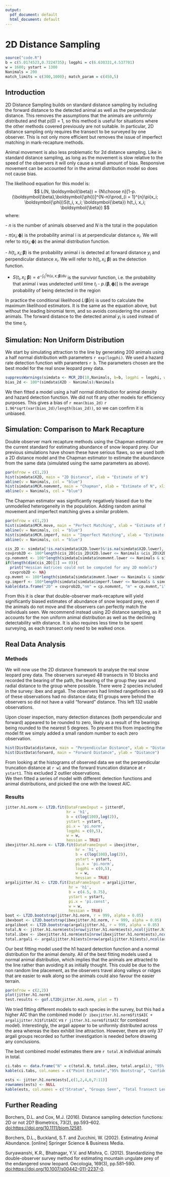 ```yaml
---
output:
  pdf_document: default
  html_document: default
---
```


# 2D Distance Sampling

```r
source("code.R")
b = c(5.0174523,0.7224735); logphi = c(6.630331,4.537701)
w = 1600; ystart = 1300
Nanimals = 200
match_limits = c(300,1000); match_param = c(450,5)
```

## Introduction

2D Distance Sampling builds on standard distance sampling by including the forward distance to the detected animal as well as the perpendicular distance. This removes the assumptions that the animals are uniformly distributed and that p(0) = 1, so this method is useful for situations where the other methods covered previously are not suitable. In particular, 2D distance sampling only requires the transect to be surveyed by one observer. This is not only more efficient but removes the issue of imperfect matching in mark-recapture methods.

Animal movement is also less problematic for 2d distance sampling. Like in standard distance sampling, as long as the movement is slow relative to the speed of the observers it will only cause a small amount of bias. Responsive movement can be accounted for in the animal distribution model so does not cause bias.

The likelihood equation for this model is: $$
L(N, \boldsymbol{\beta}) = {N\choose n}[1-p.(\boldsymbol{\beta},\boldsymbol{\phi})]^{N-n}\prod_{i = 1}^{n}\pi(x_i; \boldsymbol{\phi})S(t_i, x_i; \boldsymbol{\beta}) h(t_i, x_i; \boldsymbol{\beta}) 
$$ where:

\- $n$ is the number of animals observed and $N$ is the total in the population

\- $\pi(x_i; \boldsymbol{\phi})$ is the probability animal i is at perpendicular distance $x_i$. We will refer to $\pi(x_i; \boldsymbol{\phi})$ as the animal distribution function.

\- $h(t_i, x_i; \boldsymbol{\beta})$ is the probability animal i is detected at forward distance $y_i$ and perpendicular distance $x_i$. We will refer to $h(t_i, x_i; \boldsymbol{\beta})$ as the detection function.

-   $S(t_i, x_i; \boldsymbol{\beta}) = e^{-\int_{0}^{t_i}h(u,x;\boldsymbol{\beta})du}$ is the survivor function, i.e. the probability that animal i was undetected until time $t_i$ - $p.(\boldsymbol{\beta},\boldsymbol{\phi})]$ is the average probability of being detected in the region

In practice the conditional likelihood $L(\boldsymbol{\beta}|n)$ is used to calculate the maximum likelihood estimators. It is the same as the equation above, but without the leading binomial term, and so avoids considering the unseen animals. The forward distance to the detected animal $y_i$ is used instead of the time $t_i$.

## Simulation: Non Uniform Distribution

We start by simulating attraction to the line by generating 200 animals using a half normal distribution with parameters `r exp(logphi)`. We used a hazard rate detection function with parameters `r b`. The parameters chosen are the best model for the real snow leopard prey data.

```r
suppressWarnings(simdata <- MCR_2D(10,Nanimals, b=b, logphi = logphi, w= w, ystart = ystart, match_limits = match_limits, match_param = match_param))
bias_2d <- 100*(simdata$X2D - Nanimals)/Nanimals
```

We then fitted a model using a half normal distribution for animal density and hazard detection function. We did not fit any other models for efficiency purposes. This gives a bias of `r mean(bias_2d)` \pm `r 1.96*sqrt(var(bias_2d)/length(bias_2d))`, so we can confirm it is unbiased.

## Simulation: Comparison to Mark Recapture

Double observer mark recapture methods using the Chapman estimator are the current standard for estimating abundance of snow leopard prey. Our previous simulations have shown these have serious flaws, so we used both a 2D distance model and the Chapman estimator to estimate the abundance from the same data (simulated using the same parameters as above).

```r
par(mfrow = c(1,2))
hist(simdata$X2D, main = "2D Distance", xlab = "Estimate of N")
abline(v = Nanimals, col = "blue")
hist(simdata$MCR.nomvmnt, main = "Chapman", xlab = "Estimate of N", xlim = c(min(simdata$MCR.nomvmnt),max(c(max(simdata$MCR.nomvmnt),Nanimals))))
abline(v = Nanimals, col = "blue")
```

The Chapman estimator was significantly negatively biased due to the unmodelled heterogeneity in the population. Adding random animal movement and imperfect matching gives a similar problem.

```r
par(mfrow = c(1,2))
hist(simdata$MCR.move, main = "Perfect Matching", xlab = "Estimate of N", xlim = c(min(simdata$MCR.move),max(c(max(simdata$MCR.move),Nanimals))))
abline(v = Nanimals, col = "blue")
hist(simdata$MCR.imperf, main = "Imperfect Matching", xlab = "Estimate of N", xlim = c(min(simdata$MCR.imperf), max(c(max(simdata$MCR.imperf)+10,Nanimals))))
abline(v = Nanimals, col = "blue")
```

```r
cis_2D <- simdata[!is.na(simdata$X2D.lower)&!is.na(simdata$X2D.lower), 2:3]
covprob2D <- 100*length(cis_2D[cis_2D$X2D.lower <= Nanimals &cis_2D$X2D.upper >= Nanimals])/length(cis_2D)
cp.nomvmnt <- 100*length(simdata[simdata$nomvmnt.lower <= Nanimals & simdata$nomvmnt.upper >= Nanimals])/length(simdata$MCR.nomvmnt)
if(length(dim(cis_2D)[1] == 0)){
  print("Hessian matrices could not be computed for any 2D models")
  covprob2D <- NA}
cp.mvmnt <- 100*length(simdata[simdata$mvmnt.lower <= Nanimals & simdata$mvmnt.upper >= Nanimals])/length(simdata$MCR.mvmnt)
cp.imperf <- 100*length(simdata[simdata$imperf.lower <= Nanimals & simdata$nimperf.upper >= Nanimals])/length(simdata$MCR.imperf)
kable(data.frame("2D" = covprob2D,"nm" = cp.nomvmnt, "m" = cp.mvmnt,"i" = cp.imperf), col.names = c("2D", "Chapman without movement", "Chapman with movement", "Chapman with imperfect matching"), caption = "Coverage Probabilities")
```

From this it is clear that double-observer mark-recapture will yield significantly biased estimates of abundance of snow leopard prey, even if the animals do not move and the observers can perfectly match the individuals seen. We recommend instead using 2D distance sampling, as it accounts for the non uniform animal distribution as well as the declining detectability with distance. It is also requires less time to be spent surveying, as each transect only need to be walked once.

## Real Data Analysis

### Methods

We will now use the 2D distance framework to analyse the real snow leopard prey data. The observers surveyed 48 transects in 10 blocks and recorded the bearing of the path, the bearing of the group they saw and radial distance to the group where possible. There were 2 species included in the survey: ibex and argali. The observers had limited rangefinders so 49 of these observations had no distance data; 61 groups were behind the observers so did not have a valid "forward" distance. This left 132 usable observations.

Upon closer inspection, many detection distances (both perpendicular and forward) appeared to be rounded to zero, likely as a result of the bearings being rounded to the nearest 5 degrees. To prevent this from impacting the model fit we simply added a small random number to each zero observation.

```r
hist(DistData$distance, main = "Perpendicular Distance", xlab = "Distance")
hist(DistData$forward, main = "Forward Distance", ylab = "Distance")
```

From looking at the histograms of observed data we set the perpendicular truncation distance at `r w1` and the forward truncation distance at `r ystart1`. This excluded 2 outlier observations.\
We then fitted a series of model with different detection functions and animal distributions, and picked the one with the lowest AIC.

### Results

```r
jitter.h1.norm <- LT2D.fit(DataFrameInput = jitterdf, 
                           hr = 'h1',
                           b = c(log(100),log(2)),
                           ystart = ystart,      
                           pi.x = 'pi.norm',   
                           logphi = c(0,5),
                           w = w,
                           hessian = TRUE)
ibexjitter.h1.norm <- LT2D.fit(DataFrameInput = ibexjitter, 
                               hr = 'h1',
                               b = c(log(100),log(2)),
                               ystart = ystart,      
                               pi.x = 'pi.norm',   
                               logphi = c(0,5),
                               w = w,
                               hessian = TRUE)
argalijitter.h1 <- LT2D.fit(DataFrameInput = argalijitter,
                            hr = 'h1',
                            b = c(4.5, 0.75),
                            ystart = ystart,
                            pi.x = 'pi.const',
                            w = w,
                            hessian = TRUE)
boot <- LT2D.bootstrap(jitter.h1.norm, r = 999, alpha = 0.05)
ibexboot <- LT2D.bootstrap(ibexjitter.h1.norm, r = 999, alpha = 0.05)
argaliboot <- LT2D.bootstrap(argalijitter.h1, r = 999, alpha = 0.05)
total.N <- jitter.h1.norm$ests[nrow(jitter.h1.norm$ests),ncol(jitter.h1.norm$ests)]
total.ibex <- ibexjitter.h1.norm$ests[nrow(ibexjitter.h1.norm$ests),ncol(ibexjitter.h1.norm$ests)]
total.argali <- argalijitter.h1$ests[nrow(argalijitter.h1$ests),ncol(argalijitter.h1$ests)]
```

Our best fitting model used the h1 hazard detection function and a normal distribution for the animal density. All of the best fitting models used a normal animal distribution, which implies that the animals are attracted to the line rather than avoiding it as initially thought. This could be due to the non random line placement, as the observers travel along valleys or ridges that are easier to walk along so the animals could also favour the easier terrain.

```r
par(mfrow = c(2,2))
plot(jitter.h1.norm)
test.results <- gof.LT2D(jitter.h1.norm, plot = T)
```

We tried fitting different models to each species in the survey, but this had a higher AIC than the combined model (`r ibexjitter.h1.norm$fit$AIC + argalijitter.h1$fit$AIC` vs `r jitter.h1.norm$fit$AIC` for combined model). Interestingly, the argali appear to be uniformly distributed across the area whereas the ibex exhibit line attraction. However, there are only 37 argali groups recorded so further investigation is needed before drawing any conclusions.

The best combined model estimates there are `r total.N` individual animals in total.

```r
ci.tabs <- data.frame("N" = c(total.N, total.ibex, total.argali), "95% CI L" = c(boot$ci[1], ibexboot$ci[1], argaliboot$ci[1]), "95%  CI U"= c(boot$ci[2], ibexboot$ci[2], argaliboot$ci[2]), row.names = c("Combined model", "Ibex only model", "Argali only model"))
kable(ci.tabs, col.names = c("Point Estimate","95% Bootstrap", "Confidence Interval"))
```

```r
ests <- jitter.h1.norm$ests[,c(1,2,4,6,7:11)]
rownames(ests) <- NULL
kable(ests, col.names = c("Stratum", "Groups Seen", "Total Transect Length ($km$)", "Stratum Area ($m^2$)", "Estimated Group Denisty", "Number of Groups", "Mean Size", "Individual Density", "Abundance Estimate" ), escape = FALSE)
```

## Further Reading

Borchers, D.L. and Cox, M.J. (2016). Distance sampling detection functions: 2D or not 2D? Biometrics, 73(2), pp.593--602. <doi:https://doi.org/10.1111/biom.12581>.

Borchers, D.L., Buckland, S.T. and Zucchini, W. (2002). Estimating Animal Abundance. [online] Springer Science & Business Media.

Suryawanshi, K.R., Bhatnagar, Y.V. and Mishra, C. (2012). Standardizing the double-observer survey method for estimating mountain ungulate prey of the endangered snow leopard. Oecologia, 169(3), pp.581--590. <doi:https://doi.org/10.1007/s00442-011-2237-0>.
